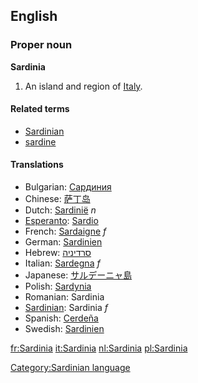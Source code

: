 ==English==
===Proper noun===
'''Sardinia'''

#An island and region of [[Italy]].

====Related terms====
*[[Sardinian]]
*[[sardine]]

====Translations====
*Bulgarian: [[Сардиния]]
*Chinese: [[萨丁岛]]
*Dutch: [[Sardinië]] ''n''
*[[Esperanto]]: [[Sardio]]
*French: [[Sardaigne]] ''f''
*German: [[Sardinien]]
*Hebrew: [[סרדיניה]]
*Italian: [[Sardegna]] ''f''
*Japanese: [[サルデーニャ島]]
*Polish: [[Sardynia]]
*Romanian: Sardinia
*[[Sardinian]]: Sardinia ''f''
*Spanish: [[Cerdeña]]
*Swedish: [[Sardinien]]
[[Category:Sardinian language]]

[[fr:Sardinia]]
[[it:Sardinia]]
[[nl:Sardinia]]
[[pl:Sardinia]]